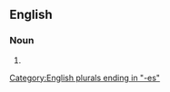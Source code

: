 ==English==

===Noun===
{{head|en|noun plural form}}

# {{plural of|zealousness|lang=en}}

[[Category:English plurals ending in "-es"]]